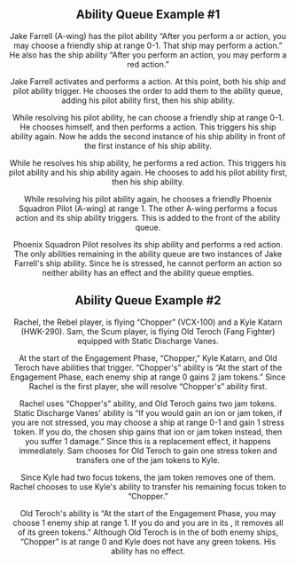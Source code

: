 <Header title="ABILITY QUEUE EXAMPLES" version="1.4.4"/>

## Ability Queue Example #1

Jake Farrell (A-wing) has the pilot ability “After you perform a <BarrelRoll/> or <Boost/>
action, you may choose a friendly ship at range 0-1. That ship may perform a
<Focus/> action.” He also has the ship ability “After you perform an action, you may
perform a red <Boost/> action.”

Jake Farrell activates and performs a <BarrelRoll/> action. At this point, both his ship
and pilot ability trigger. He chooses the order to add them to the ability queue,
adding his pilot ability first, then his ship ability.

<ImgCenter src="/images/AQ_E1_1.webp" alt="Pilot > Ship"/>

While resolving his pilot ability, he can choose a friendly ship at range 0-1. He
chooses himself, and then performs a <Focus/> action. This triggers his ship ability
again. Now he adds the second instance of his ship ability in front of the first
instance of his ship ability.

While he resolves his ship ability, he performs a red <Boost/> action. This triggers
his pilot ability and his ship ability again. He chooses to add his pilot ability
first, then his ship ability.

<ImgCenter src="/images/AQ_E1_2.webp" alt="Pilot > Ship > Ship"/>

While resolving his pilot ability again, he chooses a friendly Phoenix Squadron
Pilot (A-wing) at range 1. The other A-wing performs a focus action and its
ship ability triggers. This is added to the front of the ability queue.

<ImgCenter src="/images/AQ_E1_3.webp" alt="Squad > Ship > Ship"/>

Phoenix Squadron Pilot resolves its ship ability and performs a red <Boost/> action.
The only abilities remaining in the ability queue are two instances of Jake
Farrell's ship ability. Since he is stressed, he cannot perform an action so
neither ability has an effect and the ability queue empties.

## Ability Queue Example #2

Rachel, the Rebel player, is flying “Chopper” (VCX-100) and a Kyle Katarn
(HWK-290). Sam, the Scum player, is flying Old Teroch (Fang Fighter)
equipped with Static Discharge Vanes.

At the start of the Engagement Phase, “Chopper,” Kyle Katarn, and Old Teroch
have abilities that trigger. “Chopper's” ability is “At the start of the
Engagement Phase, each enemy ship at range 0 gains 2 jam tokens.” Since
Rachel is the first player, she will resolve “Chopper's” ability first.

<ImgCenter src="/images/AQ_E2_1.webp" alt="Chppoer > Kyle > Old"/>

Rachel uses “Chopper's” ability, and Old Teroch gains two jam tokens. Static
Discharge Vanes' ability is “If you would gain an ion or jam token, if you are
not stressed, you may choose a ship at range 0-1 and gain 1 stress token. If
you do, the chosen ship gains that ion or jam token instead, then you suffer 1
<Hit/> damage.” Since this is a replacement effect, it happens immediately. Sam
chooses for Old Teroch to gain one stress token and transfers one of the jam
tokens to Kyle.

Since Kyle had two focus tokens, the jam token removes one of them.
Rachel chooses to use Kyle's ability to transfer his remaining focus token to
“Chopper.”

Old Teroch's ability is “At the start of the Engagement Phase, you may choose
1 enemy ship at range 1. If you do and you are in its <FrontArc/>, it removes all of
its green tokens.” Although Old Teroch is in the <FrontArc/> of both enemy ships,
“Chopper” is at range 0 and Kyle does not have any green tokens. His ability
has no effect.